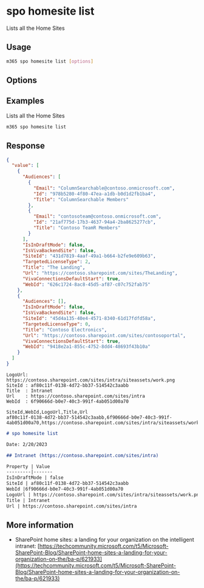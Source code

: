 
# spo homesite list

Lists all the Home Sites

## Usage

```sh
m365 spo homesite list [options]
```

## Options

<Global />

## Examples

Lists all the Home Sites

```sh
m365 spo homesite list
```

## Response

<Tabs>
  <TabItem value="JSON">

  ```json
  {
    "value": [
      {
        "Audiences": [
          {
            "Email": "ColumnSearchable@contoso.onmicrosoft.com",
            "Id": "978b5280-4f80-47ea-a1db-b0d1d2fb1ba4",
            "Title": "ColumnSearchable Members"
          },
          {
            "Email": "contosoteam@contoso.onmicrosoft.com",
            "Id": "21af775d-17b3-4637-94a4-2ba8625277cb",
            "Title": "Contoso TeamR Members"
          }
        ],
        "IsInDraftMode": false,
        "IsVivaBackendSite": false,
        "SiteId": "431d7819-4aaf-49a1-b664-b2fe9e609b63",
        "TargetedLicenseType": 2,
        "Title": "The Landing",
        "Url": "https://contoso.sharepoint.com/sites/TheLanding",
        "VivaConnectionsDefaultStart": true,
        "WebId": "626c1724-8ac8-45d5-af87-c07c752fab75"
      },
      {
        "Audiences": [],
        "IsInDraftMode": false,
        "IsVivaBackendSite": false,
        "SiteId": "45d4a135-40e4-4571-8340-61d17fdfd58a",
        "TargetedLicenseType": 0,
        "Title": "Contoso Electronics",
        "Url": "https://contoso.sharepoint.com/sites/contosoportal",
        "VivaConnectionsDefaultStart": true,
        "WebId": "9418e2a1-855c-4752-8dd4-48693f43b10a"
      }
    ]
  }
  ```

  </TabItem>
  <TabItem value="Text">

  ```text
  LogoUrl: https://contoso.sharepoint.com/sites/intra/siteassets/work.png
  SiteId : af80c11f-0138-4d72-bb37-514542c3aabb
  Title  : Intranet
  Url    : https://contoso.sharepoint.com/sites/intra
  WebId  : 6f90666d-b0e7-40c3-991f-4ab051d00a70
  ```

  </TabItem>
  <TabItem value="CSV">

  ```csv
  SiteId,WebId,LogoUrl,Title,Url
  af80c11f-0138-4d72-bb37-514542c3aabb,6f90666d-b0e7-40c3-991f-4ab051d00a70,https://contoso.sharepoint.com/sites/intra/siteassets/work.png,Intranet,https://contoso.sharepoint.com/sites/intra
  ```

  </TabItem>
  <TabItem value="Markdown">

  ```md
  # spo homesite list

  Date: 2/20/2023

  ## Intranet (https://contoso.sharepoint.com/sites/intra)

  Property | Value
  ---------|-------
  IsInDraftMode | false
  SiteId | af80c11f-0138-4d72-bb37-514542c3aabb
  WebId |6f90666d-b0e7-40c3-991f-4ab051d00a70
  LogoUrl | https://contoso.sharepoint.com/sites/intra/siteassets/work.png
  Title | Intranet
  Url | https://contoso.sharepoint.com/sites/intra
  ```

  </TabItem>
</Tabs>

## More information

- SharePoint home sites: a landing for your organization on the intelligent intranet: [https://techcommunity.microsoft.com/t5/Microsoft-SharePoint-Blog/SharePoint-home-sites-a-landing-for-your-organization-on-the/ba-p/621933](https://techcommunity.microsoft.com/t5/Microsoft-SharePoint-Blog/SharePoint-home-sites-a-landing-for-your-organization-on-the/ba-p/621933)
